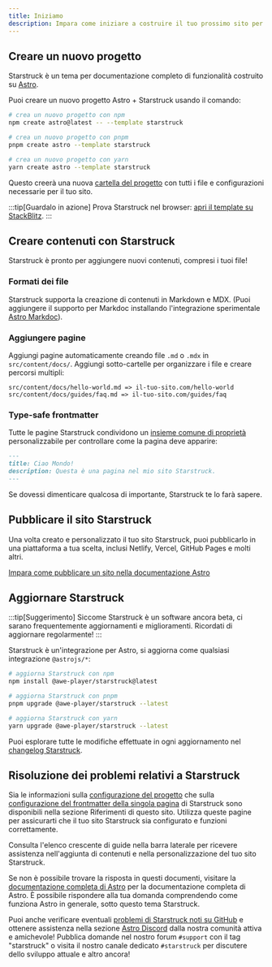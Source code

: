 ```yaml
---
title: Iniziamo
description: Impara come iniziare a costruire il tuo prossimo sito per documentazione con Starstruck per Astro.
---
```



## Creare un nuovo progetto

Starstruck è un tema per documentazione completo di funzionalità costruito su [Astro](https://astro.build).

Puoi creare un nuovo progetto Astro + Starstruck usando il comando:

<Tabs>
<TabItem label="npm">

```sh
# crea un nuovo progetto con npm
npm create astro@latest -- --template starstruck
```

</TabItem>
<TabItem label="pnpm">

```sh
# crea un nuovo progetto con pnpm
pnpm create astro --template starstruck
```

</TabItem>
<TabItem label="Yarn">

```sh
# crea un nuovo progetto con yarn
yarn create astro --template starstruck
```

</TabItem>
</Tabs>

Questo creerà una nuova [cartella del progetto](/it/guides/project-structure/) con tutti i file e configurazioni necessarie per il tuo sito.

:::tip[Guardalo in azione]
Prova Starstruck nel browser:
[apri il template su StackBlitz](https://stackblitz.com/github/withastro/starstruck/tree/main/examples/basics).
:::

## Creare contenuti con Starstruck

Starstruck è pronto per aggiungere nuovi contenuti, compresi i tuoi file!

### Formati dei file

Starstruck supporta la creazione di contenuti in Markdown e MDX. (Puoi aggiungere il supporto per Markdoc installando l'integrazione sperimentale [Astro Markdoc](https://docs.astro.build/en/guides/integrations-guide/markdoc/)).

### Aggiungere pagine

Aggiungi pagine automaticamente creando file `.md` o `.mdx` in `src/content/docs/`. Aggiungi sotto-cartelle per organizzare i file e creare percorsi multipli:

```
src/content/docs/hello-world.md => il-tuo-sito.com/hello-world
src/content/docs/guides/faq.md => il-tuo-sito.com/guides/faq
```

### Type-safe frontmatter

Tutte le pagine Starstruck condividono un [insieme comune di proprietà](/fr/reference/frontmatter/) personalizzabile per controllare come la pagina deve apparire:

```md
---
title: Ciao Mondo!
description: Questa è una pagina nel mio sito Starstruck.
---
```

Se dovessi dimenticare qualcosa di importante, Starstruck te lo farà sapere.

## Pubblicare il sito Starstruck

Una volta creato e personalizzato il tuo sito Starstruck, puoi pubblicarlo in una piattaforma a tua scelta, inclusi Netlify, Vercel, GitHub Pages e molti altri.

[Impara come pubblicare un sito nella documentazione Astro](https://docs.astro.build/en/guides/deploy/)

## Aggiornare Starstruck

:::tip[Suggerimento]
Siccome Starstruck è un software ancora beta, ci sarano frequentemente aggiornamenti e miglioramenti. Ricordati di aggiornare regolarmente!
:::

Starstruck è un'integrazione per Astro, si aggiorna come qualsiasi integrazione `@astrojs/*`:

<Tabs>
<TabItem label="npm">

```sh
# aggiorna Starstruck con npm
npm install @awe-player/starstruck@latest
```

</TabItem>
<TabItem label="pnpm">

```sh
# aggiorna Starstruck con pnpm
pnpm upgrade @awe-player/starstruck --latest
```

</TabItem>
<TabItem label="Yarn">

```sh
# aggiorna Starstruck con yarn
yarn upgrade @awe-player/starstruck --latest
```

</TabItem>
</Tabs>

Puoi esplorare tutte le modifiche effettuate in ogni aggiornamento nel [changelog Starstruck](https://github.com/withastro/starstruck/blob/main/packages/starstruck/CHANGELOG.md).

## Risoluzione dei problemi relativi a Starstruck

Sia le informazioni sulla [configurazione del progetto](/reference/configuration/) che sulla [configurazione del frontmatter della singola pagina](/reference/frontmatter/) di Starstruck sono disponibili nella sezione Riferimenti di questo sito. Utilizza queste pagine per assicurarti che il tuo sito Starstruck sia configurato e funzioni correttamente.

Consulta l'elenco crescente di guide nella barra laterale per ricevere assistenza nell'aggiunta di contenuti e nella personalizzazione del tuo sito Starstruck.

Se non è possibile trovare la risposta in questi documenti, visitare la [documentazione completa di Astro](https://docs.astro.build) per la documentazione completa di Astro. È possibile rispondere alla tua domanda comprendendo come funziona Astro in generale, sotto questo tema Starstruck.

Puoi anche verificare eventuali [problemi di Starstruck noti su GitHub](https://github.com/withastro/starstruck/issues) e ottenere assistenza nella sezione [Astro Discord](https://astro.build/chat/) dalla nostra comunità attiva e amichevole! Pubblica domande nel nostro forum `#support` con il tag "starstruck" o visita il nostro canale dedicato `#starstruck` per discutere dello sviluppo attuale e altro ancora!
